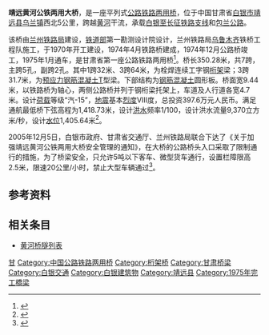'''靖远黄河公铁两用大桥'''，是一座平列式[[公路铁路两用桥|公路铁路两用桥]]，位于中国甘肃省[[白银市|白银市]][[靖远县|靖远县]][[乌兰镇_(靖远县)|乌兰镇]]西北5公里，跨越[[黄河|黄河]]干流，承载[[红会铁路|白银至长征铁路支线]]和[[包兰公路|包兰公路]]。

该桥由[[兰州铁路局|兰州铁路局]]建设，[[铁道部|铁道部]]第一勘测设计院设计，兰州铁路局[[乌鲁木齐|乌鲁木齐]]铁桥工程队施工，于1970年开工建设，1974年4月铁路桥建成，1974年12月公路桥竣工，1975年1月通车，是甘肃省第一座公路铁路两用桥<ref>{{cite web|url=http://www.gscn.com.cn/pub/gscircs/gsdsj/2005/07/25/1122277705443.html|title=1971年大事记|date=2005-07-25|publisher=中国甘肃网|deadurl=yes|archiveurl=https://web.archive.org/web/20160304193555/http://www.gscn.com.cn/pub/gscircs/gsdsj/2005/07/25/1122277705443.html|archivedate=2016-03-04}}</ref>。桥长350.28米，共7跨，主跨5孔，副跨2孔。其中1跨32米、3跨64米，为栓焊连续工字钢[[桁架_(工程)|桁架]]梁；3跨31.7米，为[[预应力钢筋混凝土|预应力钢筋混凝土]]T型梁。下部结构为[[钢筋混凝土|钢筋混凝土]]圆形板。桥面宽9.44米，以铁路桥为轴心，两侧公路桥并列于钢桁梁托架上，车道及人行道各宽4.7米。设计[[荷载|荷载]]等级“汽-15”，[[地震|地震]]基本[[烈度|烈度]]Ⅷ度，总投资397.6万元人民币。满足通航最低桥下弦高程为1,418.73米，设计[[洪水|洪水]]频率1/100，设计洪水流量9,370立方米/秒，设计[[水位|水位]]1,405.64米<ref>{{cite web|url=http://www.yellowriver.gov.cn/zlcp/sjcx/qlsd/201108/t20110811_81963.html|title=靖远铁路公路两用桥|date=2011-08-11|publisher=黄河网|access-date=2015-08-27|archive-url=https://web.archive.org/web/20160304132903/http://www.yellowriver.gov.cn/zlcp/sjcx/qlsd/201108/t20110811_81963.html|archive-date=2016-03-04|dead-url=yes}}</ref>。

2005年12月5日，白银市政府、甘肃省交通厅、兰州铁路局联合下达了《关于加强靖远黄河公铁两用大桥安全管理的通知》，在大桥的公路桥头入口采取了限制通行的措施，为了桥梁安全，只允许5吨以下客车、微型货车通行，设置栏障限高2.5米，限速20公里/小时，禁止大型车辆通过<ref>{{cite web|url=http://news.xinhuanet.com/newscenter/2009-04/22/content_11229169.htm|title=甘肃靖远“孤城”：黄河建新桥 缓解行路难|author=郭刚 王志恒|date=2009-04-22|publisher=新华网}}{{dead link|date=2018年5月 |bot=InternetArchiveBot |fix-attempted=yes }}</ref>。

==参考资料==
{{reflist}}

==相关条目==
*[[黄河桥隧列表|黄河桥隧列表]]

[[Category:黄河大桥|甘]]
[[Category:中国公路铁路两用桥|Category:中国公路铁路两用桥]]
[[Category:桁架桥|Category:桁架桥]]
[[Category:甘肃桥梁|Category:甘肃桥梁]]
[[Category:白银交通|Category:白银交通]]
[[Category:白银建筑物|Category:白银建筑物]]
[[Category:靖远县|Category:靖远县]]
[[Category:1975年完工橋梁|Category:1975年完工橋梁]]